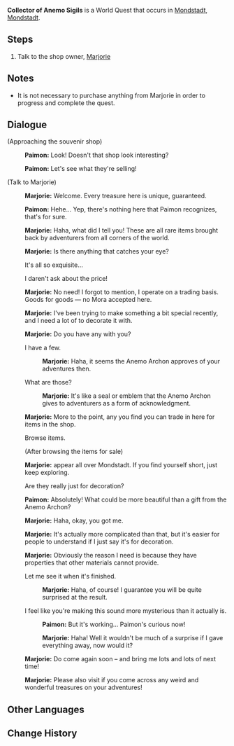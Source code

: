 {{Quest Infobox
|image         = World Quest Collector of Anemo Sigils.png
|id            = 20504
|type          = World
|region        = Mondstadt
|area          = Starfell Valley
|summary       = Discover [[Marjorie]]'s shop, [[With Wind Comes Glory]]. She explains that she wants [[Anemo Sigil]]s to purchase her products.
|requirement   = Reach [[Adventure Rank]] 9
|startLocation = [[City of Mondstadt|Mondstadt]], [[Mondstadt]]
|characters    = Marjorie; Paimon; Traveler
|voiced        = yes
}}
'''Collector of Anemo Sigils''' is a World Quest that occurs in [[City of Mondstadt|Mondstadt]], [[Mondstadt]].
==Steps==
#Talk to the shop owner, [[Marjorie]]

==Notes==
* It is not necessary to purchase anything from Marjorie in order to progress and complete the quest.

==Dialogue==
{{Quest Description|[[Paimon]] has discovered a very unique store...}}
{{Dialogue start}}
;(Approaching the souvenir shop)
:{{A|vo tips anemosigil paimon 01.ogg}} '''Paimon:''' Look! Doesn't that shop look interesting?
:{{A|vo tips anemosigil paimon 02.ogg}} '''Paimon:''' Let's see what they're selling!

;(Talk to Marjorie)
:{{A|vo tips anemosigil marjorie 01.ogg}} '''Marjorie:''' Welcome. Every treasure here is unique, guaranteed.
:{{A|vo tips anemosigil paimon 03.ogg}} '''Paimon:''' Hehe... Yep, there's nothing here that Paimon recognizes, that's for sure.
:{{A|vo tips anemosigil marjorie 02.ogg}} '''Marjorie:''' Haha, what did I tell you! These are all rare items brought back by adventurers from all corners of the world.
:{{A|vo tips anemosigil marjorie 03.ogg}} '''Marjorie:''' Is there anything that catches your eye?
:{{DIcon}} It's all so exquisite...
:{{DIcon}} I daren't ask about the price!
:{{A|vo tips anemosigil marjorie 04.ogg}} '''Marjorie:''' No need! I forgot to mention, I operate on a trading basis. Goods for goods &mdash; no Mora accepted here.
:{{A|vo tips anemosigil marjorie 05.ogg}} '''Marjorie:''' I've been trying to make something a bit special recently, and I need a lot of {{Color|buzzword|Anemo Sigils}} to decorate it with.
:{{A|vo tips anemosigil marjorie 06.ogg}} '''Marjorie:''' Do you have any {{Color|buzzword|Anemo Sigils}} with you?
:{{DIcon}} I have a few.
::{{A|vo tips anemosigil marjorie 07a.ogg}} '''Marjorie:''' Haha, it seems the Anemo Archon approves of your adventures then.
:{{DIcon}} What are those?
::{{A|vo tips anemosigil marjorie 07b.ogg}} '''Marjorie:''' It's like a seal or emblem that the Anemo Archon gives to adventurers as a form of acknowledgment.
:{{A|vo tips anemosigil marjorie 08.ogg}} '''Marjorie:''' More to the point, any {{Color|buzzword|Anemo Sigils}} you find you can trade in here for items in the shop.
:{{DIcon|Souvenir}} Browse items.
:;(After browsing the items for sale)
:{{A|vo tips anemosigil marjorie 09.ogg}} '''Marjorie:''' {{Color|buzzword|Anemo Sigils}} appear all over Mondstadt. If you find yourself short, just keep exploring.
:{{DIcon}} Are they really just for decoration?
:{{A|vo tips anemosigil paimon 04.ogg}} '''Paimon:''' Absolutely! What could be more beautiful than a gift from the Anemo Archon?
:{{A|vo tips anemosigil marjorie 10.ogg}} '''Marjorie:''' Haha, okay, you got me.
:{{A|vo tips anemosigil marjorie 11.ogg}} '''Marjorie:''' It's actually more complicated than that, but it's easier for people to understand if I just say it's for decoration.
:{{A|vo tips anemosigil marjorie 12.ogg}} '''Marjorie:''' Obviously the reason I need {{Color|buzzword|Anemo Sigils}} is because they have properties that other materials cannot provide.
:{{DIcon}} Let me see it when it's finished.
::{{A|vo tips anemosigil marjorie 13a.ogg}} '''Marjorie:''' Haha, of course! I guarantee you will be quite surprised at the result.
:{{DIcon}} I feel like you're making this sound more mysterious than it actually is.
::{{A|vo tips anemosigil paimon 05b.ogg}} '''Paimon:''' But it's working... Paimon's curious now!
::{{A|vo tips anemosigil marjorie 13b.ogg}} '''Marjorie:''' Haha! Well it wouldn't be much of a surprise if I gave everything away, now would it?
:{{A|vo tips anemosigil marjorie 14.ogg}} '''Marjorie:''' Do come again soon – and bring me lots and lots of {{Color|buzzword|Anemo Sigils}} next time!
:{{A|vo tips anemosigil marjorie 15.ogg}} '''Marjorie:''' Please also visit if you come across any weird and wonderful treasures on your adventures!
{{Dialogue end}}

==Other Languages==
{{Other Languages
|en      = Collector of Anemo Sigils
|zhs     = 收集风之印的少女
|zhs_rm  = Shōují Fēngzhīyìn de Shàonǚ
|zht     = 收集風之印的少女
|zht_rm  = Shōují Fēngzhīyìn de Shàonǚ
|zh_tl   = The Girl Who Collects Anemo Sigils
|ja      = 風の印を集める少女
|ja_rm   = Kaze no Shirushi wo Atsumeru Shoujo
|ja_tl   = The Girl Who Collects Anemo Sigils
|ko      = 바람의 인장을 수집하는 소녀
|ko_rm   = Baram-ui Injang-eul Sujiphaneun Sonyeo
|ko_tl   = The Girl Who Collects Wind Seal
|es      = Coleccionista de insignias Anemo
|es_tl   = Anemo Insignias Collector
|fr      = Collectionneuse de sceaux Anémo
|fr_tl   = Collector of Anemo Sigils
|ru      = Собирательница печатей Анемо
|ru_tl   = 
|th      = หญิงสาวผู้สะสม Anemo Sigils
|th_rm   = 
|th_tl   = 
|vi      = Thiếu nữ thu thập Ấn Phong
|vi_tl   = 
|de      = Das Mädchen mit den Anemo-Siegeln
|de_tl   = The Girl with the Anemo Sigils
|id      = Gadis Kolektor Anemo Sigil
|id_tl   = Collector of Anemo Sigil
|pt      = Coletor dos Selos Anemos
|pt_tl   = Collector of Anemo Seals
}}

==Change History==
{{Change History|1.0}}